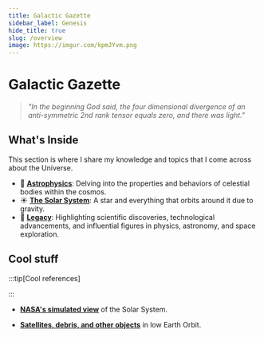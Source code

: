 ```yaml
---
title: Galactic Gazette
sidebar_label: Genesis
hide_title: true
slug: /overview
image: https://imgur.com/kpmJYvm.png
---
```


# Galactic Gazette 

> _"In the beginning God said, the four dimensional divergence of an anti-symmetric 2nd rank tensor equals zero, and there was light."_



<!-- This section is where I share my knowledge and topics that I come across about the Universe. Initially, three major topics were included during the website's development: -->


## What's Inside

This section is where I share my knowledge and topics that I come across about the Universe.


- 🚀 **[Astrophysics](/cosmos/astrophysics)**: Delving into the properties and behaviors of celestial bodies within the cosmos.
- ☀️ **[The Solar System](/cosmos/solar-system)**: A star and everything that orbits around it due to gravity.
- 🔭 **[Legacy](/cosmos/legacy)**: Highlighting scientific discoveries, technological advancements, and influential figures in physics, astronomy, and space exploration.


## Cool stuff

:::tip[Cool references]

:::

- **[NASA's simulated view](https://eyes.nasa.gov/apps/solar-system/#/home)** of the Solar System.

- **[Satellites, debris, and other objects](https://platform.leolabs.space/visualizations/leo)** in low Earth Orbit.




